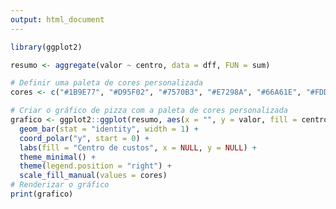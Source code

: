 ```yaml
---
output: html_document
---
```


```r
library(ggplot2)

resumo <- aggregate(valor ~ centro, data = dff, FUN = sum)

# Definir uma paleta de cores personalizada
cores <- c("#1B9E77", "#D95F02", "#7570B3", "#E7298A", "#66A61E", "#FDD10A", "#A6761D", "#9594a4", "#E41A1C", "#2b818c", "#4DAF4A", "#990069", "#FF7F00", "#FFFF33", "#070707", "#F781BF")

# Criar o gráfico de pizza com a paleta de cores personalizada
grafico <- ggplot2::ggplot(resumo, aes(x = "", y = valor, fill = centro)) +
  geom_bar(stat = "identity", width = 1) +
  coord_polar("y", start = 0) +
  labs(fill = "Centro de custos", x = NULL, y = NULL) +
  theme_minimal() +
  theme(legend.position = "right") +
  scale_fill_manual(values = cores)
# Renderizar o gráfico
print(grafico)
```
